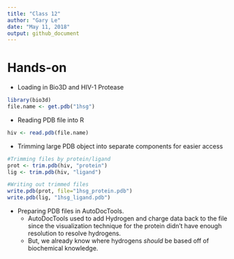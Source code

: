 ```yaml
---
title: "Class 12"
author: "Gary Le"
date: "May 11, 2018"
output: github_document
---
```



# Hands-on

* Loading in Bio3D and HIV-1 Protease
```r
library(bio3d)
file.name <- get.pdb("1hsg")
```

* Reading PDB file into R
```r
hiv <- read.pdb(file.name)
```

* Trimming large PDB object into separate components for easier access
```r
#Trimming files by protein/ligand
prot <- trim.pdb(hiv, "protein")
lig <- trim.pdb(hiv, "ligand")

#Writing out trimmed files
write.pdb(prot, file="1hsg_protein.pdb")
write.pdb(lig, "1hsg_ligand.pdb")
```

* Preparing PDB files in AutoDocTools.
    + AutoDocTools used to add Hydrogen and charge data back to the file since the visualization technique for the protein didn't have enough resolution to resolve hydrogens.
    + But, we already know where hydrogens _should_ be based off of biochemical knowledge.
